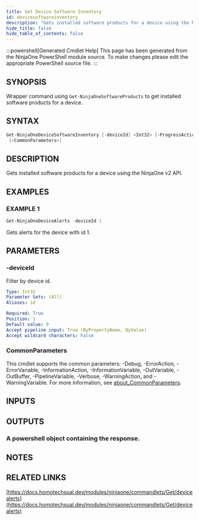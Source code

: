 ```yaml
---
title: Get Device Software Inventory
id: devicesoftwareinventory
description: "Gets installed software products for a device using the NinjaOne v2 API."
hide_title: false
hide_table_of_contents: false
---
```


:::powershell[Generated Cmdlet Help]
This page has been generated from the NinjaOne PowerShell module source. To make changes please edit the appropriate PowerShell source file.
:::

## SYNOPSIS

Wrapper command using `Get-NinjaOneSoftwareProducts` to get installed software products for a device.

## SYNTAX

```powershell
Get-NinjaOneDeviceSoftwareInventory [-deviceId] <Int32> [-ProgressAction <ActionPreference>]
 [<CommonParameters>]
```

## DESCRIPTION

Gets installed software products for a device using the NinjaOne v2 API.

## EXAMPLES

### EXAMPLE 1

```powershell
Get-NinjaOneDeviceAlerts -deviceId 1
```

Gets alerts for the device with id 1.

## PARAMETERS

### -deviceId

Filter by device id.

```yaml
Type: Int32
Parameter Sets: (All)
Aliases: id

Required: True
Position: 1
Default value: 0
Accept pipeline input: True (ByPropertyName, ByValue)
Accept wildcard characters: False
```

### CommonParameters

This cmdlet supports the common parameters: -Debug, -ErrorAction, -ErrorVariable, -InformationAction, -InformationVariable, -OutVariable, -OutBuffer, -PipelineVariable, -Verbose, -WarningAction, and -WarningVariable. For more information, see [about_CommonParameters](http://go.microsoft.com/fwlink/?LinkID=113216).

## INPUTS


## OUTPUTS

### A powershell object containing the response.

## NOTES

## RELATED LINKS

[https://docs.homotechsual.dev/modules/ninjaone/commandlets/Get/devicealerts](https://docs.homotechsual.dev/modules/ninjaone/commandlets/Get/devicealerts)
